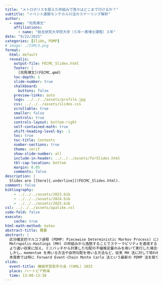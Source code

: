 ```yaml
---
title: "メトロポリスを超えた枠組みで我々はどこまで行けるか？"
subtitle: "イベント連鎖モンテカルロ法のスケーリング解析"
author:
  - name: "司馬博文"
    affiliations: 
      - name: "総合研究大学院大学（５年一貫博士課程）３年"
date: "9/22/2025"
categories: [Slide, PDMP]
# image: ./ISM/3.png
format:
  html: default
  revealjs: 
    output-file: FECMC_Slides.html
    footer: |
      [司馬博文](FECMC.qmd)
    toc-depth: 1
    slide-number: true
    chalkboard: 
      buttons: false
    preview-links: auto
    logo: ../../../assets/profile.jpg
    css: ../../../assets/slides.css
    scrollable: true
    smaller: false
    controls: true
    controls-layout: bottom-right
    self-contained-math: true
    shift-heading-level-by: -1
    toc: true
    toc-title: Contents
    number-sections: true
    theme: serif
    show-slide-number: all
    include-in-header: ../../../assets/forSlides.html
    tbl-cap-location: bottom
    margin: 0.05
    comments: false
description: |
  Slides are [[here]{.underline}](FECMC_Slides.html)．
comment: false
bibliography: 
    - ../../../assets/2023.bib
    - ../../../assets/2024.bib
    - ../../../assets/2025.bib
csl: ../../../assets/apalike.csl
code-fold: false
execute:
    cache: true
html-math-method: katex
abstract-title: 概要
abstract: |
  区分確定的マルコフ過程 (PDMP: Piecewise Deterministic Markov Process) に基づく Monte Carlo 法は，
  Metropolis-Hastings (MH) の枠組みから逸脱することでスケーラビリティを達成する MCMC 手法である．
  より速い収束に加え，ミニバッチから計算した勾配の不偏推定量のみを用いて実行した場合も漸近的に正確な推論が可能であることが美点である．
  しかし，momentum を用いる方法や自然勾配を用いる方法など，従来 MH 法に対して培われた性能改善手法はそのままでは PDMP に使えない．
  本発表では特に Forward Event-Chain Monte Carlo 法という最新の PDMP 法を取り上げ，スケーリング解析を通じてこの手法が尤度の幾何的情報を利用して収束を速めることができていることを示す．
slide:
  event-title: 機械学習若手の会 (YAML) 2025
  place: ハートピア熱海
  time: 13:00-13:30
---
```


